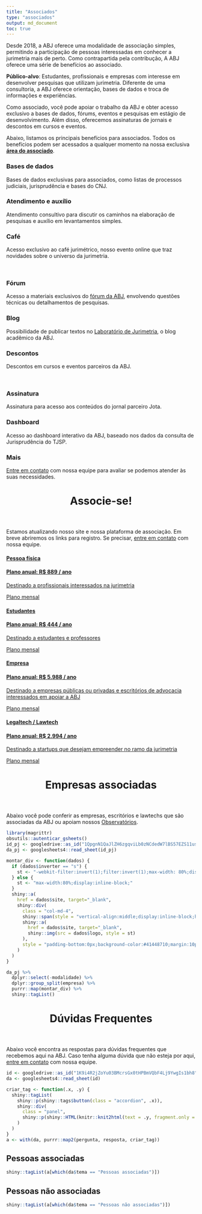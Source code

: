 ```yaml
---
title: "Associados"
type: "associados"
output: md_document
toc: true
---
```


Desde 2018, a ABJ oferece uma modalidade de associação simples, permitindo a participação de pessoas interessadas em conhecer a jurimetria mais de perto. Como contrapartida pela contribução, A ABJ oferece uma série de benefícios ao associado.

**Público-alvo**: Estudantes, profissionais e empresas com interesse em desenvolver pesquisas que utilizam jurimetria. Diferente de uma consultoria, a ABJ oferece orientação, bases de dados e troca de informações e experiências.

Como associado, você pode apoiar o trabalho da ABJ e obter acesso exclusivo a bases de dados, fórums, eventos e pesquisas em estágio de desenvolvimento. Além disso, oferecemos assinaturas de jornais e descontos em cursos e eventos.

Abaixo, listamos os principais benefícios para associados. Todos os benefícios podem ser acessados a qualquer momento na nossa exclusiva [**área do associado**](https://abjur.shinyapps.io/associados).

<div id="contact">

<!--linha 1-->
<div class="row contact-info">

<div class="col-md-4">
<div>
<i class="fas fa-database"></i>
<h3>Bases de dados</h3>
<p>Bases de dados exclusivas para associados, como listas de processos judiciais, jurisprudência e bases do CNJ.</p>
</div>
</div>

<div class="col-md-4">
<div>
<i class="fas fa-comment-dots"></i>
<h3>Atendimento e auxílio</h3>
<p>Atendimento consultivo para discutir os caminhos na elaboração de pesquisas e auxílio em levantamentos simples.</p>
</div>
</div>

<div class="col-md-4">
<div>
<i class="fas fa-coffee"></i>
<h3>Café</h3>
<p>Acesso exclusivo ao café jurimétrico, nosso evento online que traz novidades sobre o universo da jurimetria.</p>
</div>
</div>

</div>

<br/>

<!--linha 2-->
<div class="row contact-info">

<div class="col-md-4">
<div>
<i class="fab fa-discourse"></i>
<h3>Fórum</h3>
<p>Acesso a materiais exclusivos do <a href="https://forum.abj.org.br" target="_blank">fórum da ABJ</a>, envolvendo questões técnicas ou detalhamentos de pesquisas.</p>
</div>
</div>

<div class="col-md-4">
<div>
<i class="fas fa-flask"></i>
<h3>Blog</h3>
<p>Possibilidade de publicar textos no <a href="https://lab.abj.org.br" target="_blank">Laboratório de Jurimetria</a>, o blog acadêmico da ABJ.</p>

</div>
</div>

<div class="col-md-4">
<div>
<i class="fas fa-percent"></i>
<h3>Descontos</h3>
<p>Descontos em cursos e eventos parceiros da ABJ.</p>
</div>
</div>

</div>

<br/>
<!--linha 3-->

<div class="row contact-info">

<div class="col-md-4">
<div>
<i class="fas fa-newspaper"></i>
<h3>Assinatura</h3>
<p>Assinatura para acesso aos conteúdos do jornal parceiro Jota.</p>
</div>
</div>

<div class="col-md-4">
<div>
<i class="fas fa-chart-area"></i>
<h3>Dashboard</h3>
<p>Acesso ao dashboard interativo da ABJ, baseado nos dados da consulta de Jurisprudência do TJSP.</p>
</div>
</div>

<div class="col-md-4">
<div>
<i class="fas fa-question"></i>
<h3>Mais</h3>
<p><a href="/contato">Entre em contato</a> com nossa equipe para avaliar se podemos atender às suas necessidades.</p>
</div>
</div>

</div>

<!--fim da linha-->
</div>

<!--botoes de associados --->

<header class="section-header">
<h1>Associe-se!</h1>
</header>


Estamos atualizando nosso site e nossa plataforma de associação. Em breve abriremos os links para registro. Se precisar, <a href="/contato">entre em contato</a> com nossa equipe.

<div class="row associe-se">

<div class="col-md-6">
<a href="https://app.glueup.com/membership/5705/apply/" target="_blank"><div>
<i class="fas fa-user-tie"></i>
<h4>Pessoa física</h4>
<h4>Plano anual: R$ 889 / ano</h4>
<p>Destinado a profissionais interessados na jurimetria</p>
<p style="font-size:14px;"><a href="https://app.glueup.com/membership/5641/apply/" target="_blank">Plano mensal</a></p>
</div></a>


</div>
<div class="col-md-6">
<a href="https://app.glueup.com/membership/5706/apply/" target="_blank"><div>
<i class="fas fa-graduation-cap"></i>
<h4>Estudantes</h3>
<h4>Plano anual: R$ 444 / ano</h3>
<p>Destinado a estudantes e professores</p>
<p style="font-size:14px;"><a href="https://app.glueup.com/membership/5704/apply/" target="_blank">Plano mensal</a></p>
</div></a>
</div>
</div>

<div class="row associe-se">

<div class="col-md-6">
<a href="https://app.glueup.com/membership/5708/apply/" target="_blank"><div>
<i class="fas fa-building"></i>
<h4>Empresa</h4>
<h4>Plano anual: R$ 5.988 / ano</h4>
<p>Destinado a empresas públicas ou privadas e escritórios de advocacia interessados em apoiar a ABJ</p>
<p style="font-size:14px;"><a href="https://app.glueup.com/membership/5707/apply/" target="_blank">Plano mensal</a></p>
</div></a>
</div>
<div class="col-md-6">
<a href="https://app.glueup.com/membership/5878/apply/" target="_blank"><div>
<i class="fas fa-home"></i>
<h4>Legaltech / Lawtech</h4>
<h4>Plano anual: R$ 2.994 / ano</h4>
<p>Destinado a startups que desejam empreender no ramo da jurimetria</p>
<p style="font-size:14px;"><a href="https://app.glueup.com/membership/5877/apply/" target="_blank">Plano mensal</a></p>
</div></a>
</div>
</div>

<header class="section-header">
<h1 id="faq">Empresas associadas</h1>
</header>

Abaixo você pode conferir as empresas, escritórios e lawtechs que são associadas da ABJ ou apoiam nossos [Observatórios](https://obs.abj.org.br).

<div class="row" style="align:center;">

```r
library(magrittr)
obsutils::autenticar_gsheets()
id_pj <- googledrive::as_id("1QpgnN1QaJlZH6zgqviLb0zNCdedW7lBS57EZS11uspg")
da_pj <- googlesheets4::read_sheet(id_pj)

montar_div <- function(dados) {
  if (dados$inverter == "s") {
    st <- "-webkit-filter:invert(1);filter:invert(1);max-width: 80%;display:inline-block;"
  } else {
    st <- "max-width:80%;display:inline-block;"
  }
  shiny::a(
    href = dados$site, target="_blank",
    shiny::div(
      class = "col-md-4",
      shiny::span(style = "vertical-align:middle;display:inline-block;height:100%;"),
      shiny::a(
        href = dados$site, target="_blank", 
        shiny::img(src = dados$logo, style = st)
      ),
      style = "padding-bottom:0px;background-color:#41448710;margin:10px 0px 0px 0px;min-height:200px;"
    )
  )
}

da_pj %>% 
  dplyr::select(-modalidade) %>% 
  dplyr::group_split(empresa) %>% 
  purrr::map(montar_div) %>% 
  shiny::tagList()

```


</div>

<!-- FAQ -->

<header class="section-header">
<h1 id="faq">Dúvidas Frequentes</h1>
</header>

Abaixo você encontra as respostas para dúvidas frequentes que recebemos aqui na ABJ. Caso tenha alguma dúvida que não esteja por aqui, [entre em contato](/contato) com nossa equipe.


```r
id <- googledrive::as_id("1K9i4R2jZoYu03BMcrsGx0tHPBmVQbF4Lj9YwgIs1bh8")
da <- googlesheets4::read_sheet(id)

criar_tag <- function(.x, .y) {
  shiny::tagList(
    shiny::p(shiny::tags$button(class = "accordion", .x)),
    shiny::div(
      class = "panel", 
      shiny::p(shiny::HTML(knitr::knit2html(text = .y, fragment.only = TRUE)))
    )
  )
}
a <- with(da, purrr::map2(pergunta, resposta, criar_tag))
```

<h2>Pessoas associadas</h2>


```r
shiny::tagList(a[which(da$tema == "Pessoas associadas")])
```

<h2>Pessoas não associadas</h2>

```r
shiny::tagList(a[which(da$tema == "Pessoas não associadas")])
```

